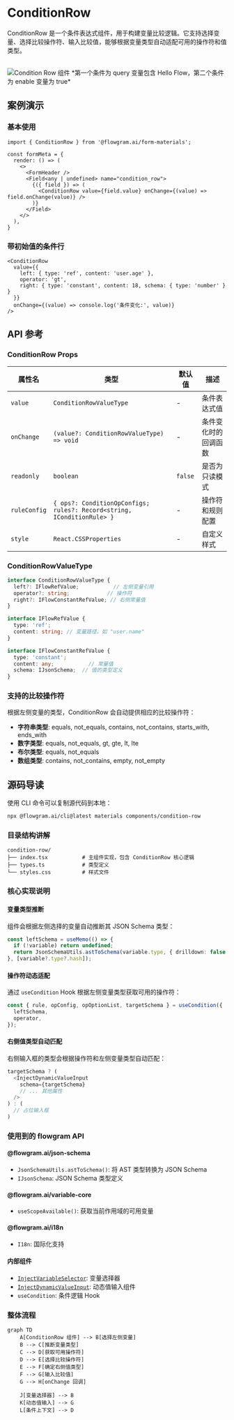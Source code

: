 
# ConditionRow

ConditionRow 是一个条件表达式组件，用于构建变量比较逻辑。它支持选择变量、选择比较操作符、输入比较值，能够根据变量类型自动适配可用的操作符和值类型。

<br />
<div>
  <img loading="lazy" src="/materials/condition-row.png" alt="Condition Row 组件" style={{ width: '50%' }} />
  *第一个条件为 query 变量包含 Hello Flow，第二个条件为 enable 变量为 true*
</div>

## 案例演示

### 基本使用

<BasicStory />

```tsx pure title="form-meta.tsx"
import { ConditionRow } from '@flowgram.ai/form-materials';

const formMeta = {
  render: () => (
    <>
      <FormHeader />
      <Field<any | undefined> name="condition_row">
        {({ field }) => (
          <ConditionRow value={field.value} onChange={(value) => field.onChange(value)} />
        )}
      </Field>
    </>
  ),
}
```

### 带初始值的条件行

```tsx
<ConditionRow
  value={{
    left: { type: 'ref', content: 'user.age' },
    operator: 'gt',
    right: { type: 'constant', content: 18, schema: { type: 'number' } }
  }}
  onChange={(value) => console.log('条件变化:', value)}
/>
```


## API 参考

### ConditionRow Props

| 属性名 | 类型 | 默认值 | 描述 |
|--------|------|--------|------|
| `value` | `ConditionRowValueType` | - | 条件表达式值 |
| `onChange` | `(value?: ConditionRowValueType) => void` | - | 条件变化时的回调函数 |
| `readonly` | `boolean` | `false` | 是否为只读模式 |
| `ruleConfig` | `{ ops?: ConditionOpConfigs; rules?: Record<string, IConditionRule> }` | - | 操作符和规则配置 |
| `style` | `React.CSSProperties` | - | 自定义样式 |

### ConditionRowValueType

```typescript
interface ConditionRowValueType {
  left?: IFlowRefValue;           // 左侧变量引用
  operator?: string;            // 操作符
  right?: IFlowConstantRefValue; // 右侧常量值
}

interface IFlowRefValue {
  type: 'ref';
  content: string; // 变量路径，如 "user.name"
}

interface IFlowConstantRefValue {
  type: 'constant';
  content: any;           // 常量值
  schema: IJsonSchema;  // 值的类型定义
}
```

### 支持的比较操作符

根据左侧变量的类型，ConditionRow 会自动提供相应的比较操作符：

- **字符串类型**: equals, not_equals, contains, not_contains, starts_with, ends_with
- **数字类型**: equals, not_equals, gt, gte, lt, lte
- **布尔类型**: equals, not_equals
- **数组类型**: contains, not_contains, empty, not_empty

## 源码导读

<SourceCode
  href="https://github.com/bytedance/flowgram.ai/tree/main/packages/materials/form-materials/src/components/condition-row"
/>

使用 CLI 命令可以复制源代码到本地：

```bash
npx @flowgram.ai/cli@latest materials components/condition-row
```

### 目录结构讲解

```
condition-row/
├── index.tsx           # 主组件实现，包含 ConditionRow 核心逻辑
├── types.ts            # 类型定义
└── styles.css          # 样式文件
```

### 核心实现说明

#### 变量类型推断
组件会根据左侧选择的变量自动推断其 JSON Schema 类型：

```typescript
const leftSchema = useMemo(() => {
  if (!variable) return undefined;
  return JsonSchemaUtils.astToSchema(variable.type, { drilldown: false });
}, [variable?.type?.hash]);
```

#### 操作符动态适配
通过 `useCondition` Hook 根据左侧变量类型获取可用的操作符：

```typescript
const { rule, opConfig, opOptionList, targetSchema } = useCondition({
  leftSchema,
  operator,
});
```

#### 右侧值类型自动匹配
右侧输入框的类型会根据操作符和左侧变量类型自动匹配：

```typescript
targetSchema ? (
  <InjectDynamicValueInput
    schema={targetSchema}
    // ... 其他属性
  />
) : (
  // 占位输入框
)
```

### 使用到的 flowgram API

#### @flowgram.ai/json-schema
- `JsonSchemaUtils.astToSchema()`: 将 AST 类型转换为 JSON Schema
- `IJsonSchema`: JSON Schema 类型定义

#### @flowgram.ai/variable-core
- `useScopeAvailable()`: 获取当前作用域的可用变量

#### @flowgram.ai/i18n
- `I18n`: 国际化支持

#### 内部组件
- [`InjectVariableSelector`](./variable-selector): 变量选择器
- [`InjectDynamicValueInput`](./dynamic-value-input): 动态值输入组件
- `useCondition`: 条件逻辑 Hook

### 整体流程

```mermaid
graph TD
    A[ConditionRow 组件] --> B[选择左侧变量]
    B --> C[推断变量类型]
    C --> D[获取可用操作符]
    D --> E[选择比较操作符]
    E --> F[确定右侧值类型]
    F --> G[输入比较值]
    G --> H[onChange 回调]

    J[变量选择器] --> B
    K[动态值输入] --> G
    L[条件上下文] --> D
```

